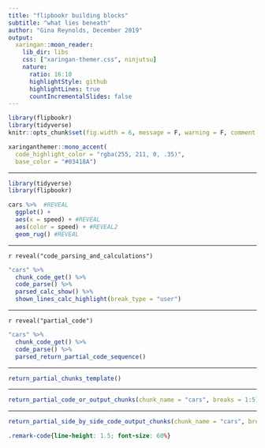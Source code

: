 ```yaml
---
title: "flipbookr building blocks"
subtitle: "what lies beneath"
author: "Gina Reynolds, December 2019"
output:
  xaringan::moon_reader:
    lib_dir: libs
    css: ["xaringan-themer.css", ninjutsu]
    nature:
      ratio: 16:10
      highlightStyle: github
      highlightLines: true
      countIncrementalSlides: false
---
```


```r
library(flipbookr)
library(tidyverse)
knitr::opts_chunk$set(fig.width = 6, message = F, warning = F, comment = "", cache = F)
```

```r
xaringanthemer::mono_accent(
  code_highlight_color = "rgba(255, 211, 0, .35)",
  base_color = "#03418A")
```




---





```r
library(tidyverse)
library(flipbookr)
```

```r
cars %>%  #REVEAL          
  ggplot() +  
  aes(x = speed) + #REVEAL
  aes(color = speed) + #REVEAL2
  geom_rug() #REVEAL
```




---

`r reveal("code_parsing_and_calculations")`


```r
"cars" %>% 
  chunk_code_get() %>% 
  code_parse() %>% 
  parsed_calc_show() %>% 
  shown_lines_calc_highlight(break_type = "user")
```


---

`r reveal("partial_code")`


```r
"cars" %>% 
  chunk_code_get() %>% 
  code_parse() %>% 
  parsed_return_partial_code_sequence()
```





---


```r
return_partial_chunks_template()
```

---

```r
return_partial_code_or_output_chunks(chunk_name = "cars", breaks = 1:5)
```

---

```r
return_partial_side_by_side_code_output_chunks(chunk_name = "cars", breaks = 1:2)
```



```css
.remark-code{line-height: 1.5; font-size: 60%}
```